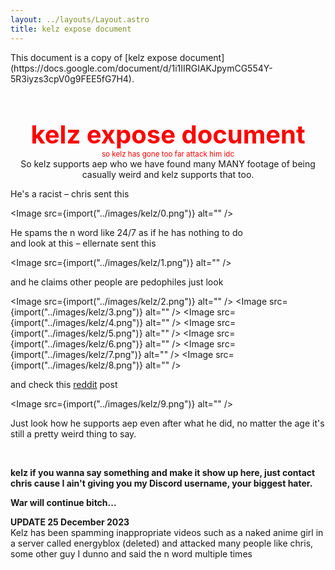```yaml
---
layout: ../layouts/Layout.astro
title: kelz expose document
---
```



<div class="notification">
	This document is a copy of [kelz expose
	document](https://docs.google.com/document/d/1i1IIRGIAKJpymCG554Y-5R3iyzs3cpV0g9FEE5fG7H4).
</div>

<div style="text-align:center">
	<div style="color:red;">
		<h1 style="margin-bottom:0;font-size:2.5rem">kelz expose document</h1>
		<small>so kelz has gone too far attack him idc</small>
	</div>
	So kelz supports aep who we have found many MANY footage of being casually weird
	and kelz supports that too.
</div>

He's a racist &ndash; chris sent this

<Image src={import("../images/kelz/0.png")} alt="" />

He spams the n word like 24/7 as if he has nothing to do  
and look at this &ndash; ellernate sent this

<Image src={import("../images/kelz/1.png")} alt="" />

and he claims other people are pedophiles just look

<Image src={import("../images/kelz/2.png")} alt="" />
<Image src={import("../images/kelz/3.png")} alt="" />
<Image src={import("../images/kelz/4.png")} alt="" />
<Image src={import("../images/kelz/5.png")} alt="" />
<Image src={import("../images/kelz/6.png")} alt="" />
<Image src={import("../images/kelz/7.png")} alt="" />
<Image src={import("../images/kelz/8.png")} alt="" />

and check this [reddit](https://www.reddit.com/r/oldrobloxrevivals/comments/18gzjn0/chinobe_owner_supporting_and_promoting_a/) post

<Image src={import("../images/kelz/9.png")} alt="" />

Just look how he supports aep even after what he did, no matter the age it's still a pretty weird thing to say.

<br />

**kelz if you wanna say something and make it show up here, just contact chris cause I ain't giving you my Discord username, your biggest hater.**

**War will continue bitch...**

**UPDATE 25 December 2023**  
Kelz has been spamming inappropriate videos such as a naked anime girl in a server called energyblox (deleted) and attacked many people like chris, some other guy I dunno and said the n word multiple times
